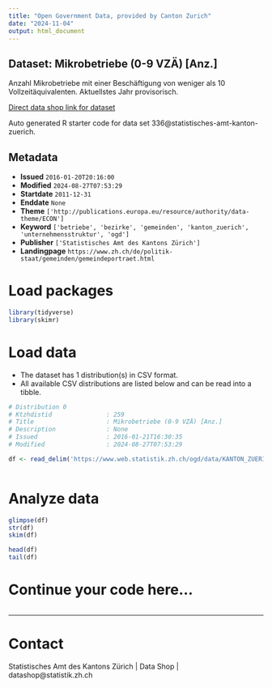 ```yaml
---
title: "Open Government Data, provided by Canton Zurich"
date: "2024-11-04"
output: html_document
---
```


## Dataset: Mikrobetriebe (0-9 VZÄ) [Anz.]

Anzahl Mikrobetriebe mit einer Beschäftigung von weniger als 10 Vollzeitäquivalenten. Aktuellstes Jahr provisorisch.

[Direct data shop link for dataset](https://www.zh.ch/de/politik-staat/statistik-daten/datenkatalog.html#/datasets/336@statistisches-amt-kanton-zuerich)

Auto generated R starter code for data set 336@statistisches-amt-kanton-zuerich.

## Metadata

- **Issued** `2016-01-20T20:16:00`
- **Modified** `2024-08-27T07:53:29`
- **Startdate** `2011-12-31`
- **Enddate** `None`
- **Theme** `['http://publications.europa.eu/resource/authority/data-theme/ECON']`
- **Keyword** `['betriebe', 'bezirke', 'gemeinden', 'kanton_zuerich', 'unternehmensstruktur', 'ogd']`
- **Publisher** `['Statistisches Amt des Kantons Zürich']`
- **Landingpage** `https://www.zh.ch/de/politik-staat/gemeinden/gemeindeportraet.html`


# Load packages

```r

library(tidyverse)
library(skimr)

```

# Load data

-   The dataset has 1 distribution(s) in CSV format.
-   All available CSV distributions are listed below and can be read into a tibble.

```r

# Distribution 0
# Ktzhdistid               : 259
# Title                    : Mikrobetriebe (0-9 VZÄ) [Anz.]
# Description              : None
# Issued                   : 2016-01-21T16:30:35
# Modified                 : 2024-08-27T07:53:29

df <- read_delim('https://www.web.statistik.zh.ch/ogd/data/KANTON_ZUERICH_584.csv')



```

# Analyze data

```r

glimpse(df)
str(df)
skim(df)

head(df)
tail(df)

```

# Continue your code here...

```r

```

------------------------------------------------------------------------

# Contact

Statistisches Amt des Kantons Zürich | Data Shop | datashop@statistik.zh.ch
